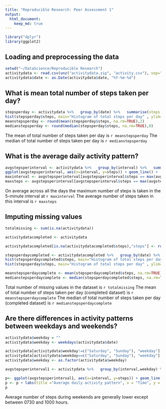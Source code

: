 ---
title: "Reproducible Research: Peer Assessment 1"
output: 
  html_document:
    keep_md: true
---

```{r loadlibraries, echo=FALSE, results='hide'}
library("dplyr")
library(ggplot2)
```

## Loading and preprocessing the data

```{r loaddata}
setwd("~/DataScience/Reproducible Research")
activitydata <- read.csv(unz("activitydata.zip", "activity.csv"), sep=",")
activitydata$date <- as.Date(activitydata$date, "%Y-%m-%d")
```


## What is mean total number of steps taken per day?
```{r meansteps}
stepsperday <- activitydata %>%   group_by(date) %>%   summarise(steps = sum(steps))
hist(stepsperday$steps, main="Histogram of total steps per day" , ylim=c(0,40))
meanstepsperday <- round(mean(stepsperday$steps, na.rm=TRUE),2)
medianstepsperday <- round(median(stepsperday$steps, na.rm=TRUE),0)
```
The mean of total number of steps taken per day is `r meanstepsperday`
The median of total number of steps taken per day is `r medianstepsperday`


## What is the average daily activity pattern?

```{r dailyactivity}
avgstepsperinterval <- activitydata %>%   group_by(interval) %>%   summarise(steps = mean(steps, na.rm=TRUE))
ggplot(avgstepsperinterval, aes(x=interval, y=steps)) + geom_line() +  labs(title ="Average daily activity pattern", x = "Time", y = "Average Steps") 
maxinterval <- avgstepsperinterval[avgstepsperinterval$steps == max(avgstepsperinterval$steps),1]
maxsteps <- avgstepsperinterval[avgstepsperinterval$steps == max(avgstepsperinterval$steps),2]
```
On average across all the days the maximum number of steps is taken in the 5-minute interval at `r maxinterval`
The average number of steps taken in this interval is `r maxsteps`

## Imputing missing values

``` {r missingvalues}
totalmissing <- sum(is.na(activitydata))

activitydatacompleted <- activitydata

activitydatacompleted[is.na(activitydatacompleted$steps),"steps"] <- round(avgstepsperinterval[match(activitydatacompleted$interval, avgstepsperinterval$interval), 2])

stepsperdaycompleted <- activitydatacompleted %>%   group_by(date) %>%   summarise(steps = sum(steps))
hist(stepsperdaycompleted$steps, main="Histogram of total steps per day (completed)" , ylim=c(0,40))
hist(stepsperday$steps, main="Histogram of total steps per day" , ylim=c(0,40))

meanstepsperdaycomplete <- mean(stepsperdaycompleted$steps, na.rm=TRUE)
medianstepsperdaycomplete <- median(stepsperdaycompleted$steps, na.rm=TRUE)
```
Total number of missing values in the dataset is `r totalmissing`
The mean of total number of steps taken per day (completed dataset) is `r meanstepsperdaycomplete`
The median of total number of steps taken per day (completed dataset) is `r medianstepsperdaycomplete`



## Are there differences in activity patterns between weekdays and weekends?

``` {r weekendsactivity}
activitydata$weekday = "" 
activitydata$weekday <- weekdays(activitydata$date)

activitydata[activitydata$weekday!=c("Saturday", "Sunday"), "weekday"] <- "weekday"
activitydata[activitydata$weekday==c("Saturday", "Sunday"), "weekday"] <- "weekend"
activitydata$weekday <- as.factor(activitydata$weekday)

avgstepsperinterval1 <- activitydata %>%   group_by(interval,weekday) %>%   summarise(steps = mean(steps, na.rm=TRUE))

p<- ggplot(avgstepsperinterval1, aes(x=interval, y=steps)) + geom_line() + facet_grid(weekday~.)
p <- p + labs(title ="Average daily activity pattern", x = "Time", y = "Average Steps") 
p
```
Average number of steps during weekends are generally lower except between 0730 and 1000 hours. 



